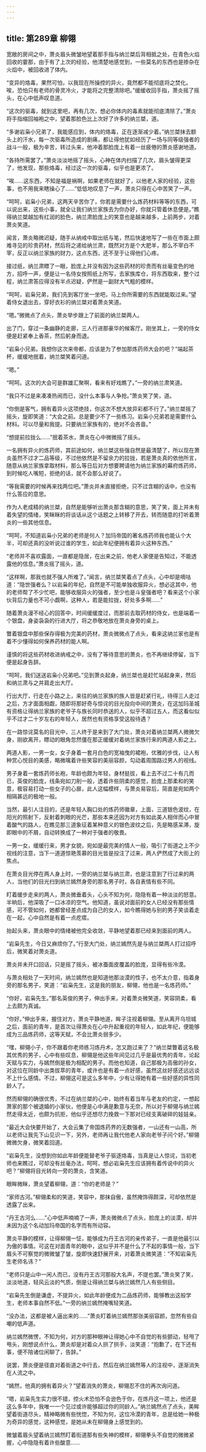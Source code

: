 ```yaml
---
---
---
```

title: 第289章 柳翎
---



宽敞的房间之中，萧炎眉头微皱地望着那手指与纳兰桀后背相抵之处，在青色火焰回收的霎那，由于有了上次的经验，他清楚地感觉到，一些莫名的东西也是掺杂在火焰中，被回收进了体内。

“变异的烙毒，果然可怕，以我现在所操控的异火，竟然都不能彻底将之焚化。唉，恐怕只有老师的骨灵冷火，才能将之完整清除吧。”缓缓收回手指，萧炎摇了摇头，在心中低声叹息道。

“这次的驱毒，就到这里吧，再有几次，想必你体内的毒素就能彻底清除了。”萧炎将手指缩回袖袍之中，望着那脸色比上次好了许多的纳兰桀，道。

“多谢岩枭小兄弟了，我能感应到，体内的烙毒，正在逐渐减少着。”纳兰桀抹去额头上的汗水，每一次驱毒所造成的剧痛，都让得他犹如经历了一场与同等级强者的战斗一般，极为辛苦，转过头来，他冲着那脸庞上有着一丝疲倦的萧炎感谢地道。

“各持所需罢了。”萧炎淡淡地摇了摇头，心神在体内扫描了几次，眉头皱得更深了，他发现，那些烙毒，经过这一次的驱毒，似乎也是更浓了。

“唉……这东西，不知是福是祸啊，如果老师在就好了，以他老人家的经验，这些事，也不用我来瞎操心了……”低低地叹息了一声，萧炎只得在心中苦笑了一声。

“呵呵，岩枭小兄弟，这两天辛苦你了，你若是需要什么炼药材料等等的东西，可以说出来，这些小事，就全让我们纳兰家族去为你办好，你就只管着休息便是。”瞧得纳兰桀越加有红润的脸色，纳兰肃脸庞上的笑意也是越来越多，上前两步，对着萧炎笑道。

闻言，萧炎略微迟疑，随手从纳戒中取出纸与笔，然后快速地写了一些在市面上颇难寻见的珍贵药材，然后将之递给纳兰肃，既然对方是个大肥羊，那么不宰白不宰，反正以纳兰家族的财力，这点东西，还不至于让得他们心疼。

接过纸，纳兰肃瞟了一眼，脸庞上并没有因为这些药材的珍贵而有丝毫变色的地方，招呼一声，便是让一名侍女按照纸上所写，去家族库仓，将东西取来，整个过程，纳兰肃答应得没有半点迟疑，俨然是一副财大气粗的模样。

“呵呵，岩枭兄弟，我们先到客厅坐一坐吧，马上你所需要的东西就能取过来。”望着侍女退出去，穿好衣衫的纳兰桀对着萧炎笑道。

“嗯。”微微点了点头，萧炎举步跟上了前面的纳兰桀两人。

出了门，穿过一条幽静的走廊，三人行进那豪华的候客厅。刚坐其上，一旁的侍女便是赶紧奉上香茶，然后躬身而退。

“岩枭小兄弟。我想你这次来帝都，应该是为了参加那炼药师大会的吧？”端起茶杯，缓缓地抿着，纳兰桀笑着问道。

“嗯。”

“呵呵。这次的大会可是群雄汇聚啊，看来有好戏瞧了。”一旁的纳兰肃笑道。

“我只不过是来凑凑热闹而已，没什么本事与人争抢。”萧炎笑了笑，道。

“你倒是客气，拥有着异火这项绝技，你这次不想大放异彩都不行了。”纳兰桀摇了摇头，旋即笑道：“大会之前。总是要少不了一些练习。岩枭小兄弟若是需要什么材料。可以尽量和我提。只要纳兰家族有的，绝对不会吝啬。”

“想提前拉拢么……”抿着茶水，萧炎在心中微微摇了摇头。

一名拥有异火的炼药师，其前途如何，纳兰桀这些强自然是最清楚了，所以现在萧炎虽然不过才二品等级，不过他依然是不留余力的拉拢，若是萧炎真的依他所言，随意从纳兰家族拿取材料，那么等日后对方想要聘请他为纳兰家族的幕府炼药师，到时候吃人嘴短，拒绝的话，就不会那么好说了。

“等我需要的时候再来找两位吧。”萧炎并未直接拒绝，只不过含糊的话中，也没有什么答应的意思。

作为人老成精的纳兰桀，自然是能够听出萧炎那含糊的意思，笑了笑，面上并未有着失望的情绪，笑眯眯的将谈话从这个话题之上转移了开去，转而随意的打听着萧炎的一些其他信息。

“呵呵，不知道岩枭小兄弟的老师是何人？加玛帝国的著名炼药师我也能认个大半，可却还真的没听说过谁的学生，如此年纪便拥有着异火这种东西。”

“老师并不喜欢露面，一直都是隐居，在出来之前，他老人家便是告知过，不能透露他的信息。”萧炎摇了摇头，道。

“这样啊，那我也就不强人所难了。”闻言，纳兰桀笑着点了点头，心中却是嘀咕道：“隐世强者么？以岩枭的年纪，自然是不可能单独收服异火，想必这其中，他的老师帮了不少忙吧，能够收服异火的强者，至少也是斗皇强者吧？看来这个小家伙背后力量也不可小觑啊，这种人，若是能拉拢，好处多多啊……”

随着萧炎漫不经心的回答中，时间缓缓度过，而那前去取药材的侍女，也是端着一个银盘，身姿袅袅的行进大厅，将之恭敬地放在萧炎身旁的桌上。

瞥着银盘中那些保存得极为完美的药材，萧炎微微点了点头，看来这纳兰家也是有着不少懂得如何保养药材的能人啊。

谨慎的将这些药材收进纳戒之中，没有了等待意思的萧炎，也不再继续停留，当下便是起身告辞。

“呵呵，我们送送岩枭小兄弟吧。”见到萧炎起身，纳兰桀也是赶忙站起身来，然后和纳兰肃与之并肩走出大厅。

行出大厅，行走在小路之上，来往的纳兰家族的族人皆是赶紧行礼，待得三人走过之后，方才面面相觑，随即将那好奇与惊诧的目光投向中间的萧炎，在这加玛圣城有资格让得纳兰家族的老爷子与族长同时恭送的人，似乎不超过五人，而这看似似乎不过才二十岁左右的年轻人，居然也有资格享受这般待遇？

在一路惊诧莫名的目光中，三人终于是来到了大门处，萧炎对着纳兰桀两人微微欠身，刚欲离开，瞟动的眼角忽然僵在那正缓缓对着纳兰家族行来的两道人影之上。

两道人影，一男一女，女子身着一套月白色的宽袖曳的裙袍，优雅的步伐，让人有种赏心悦目的美感，略微噙着许些笑容的美丽容颜，勾动着周围路过男人的视线。

男子身着一套炼药师长袍，年龄也颇为年轻，身材挺拔，看上去不过二十有几而已，英俊的脸庞，线条宛如刀削一般，透着许些阴柔的感觉，脸庞上那柔和的笑意，极容易打动一些女子的心扉，此人这幅模样，与萧炎易容后，简直是宛如两个相隔甚远的极地一般。

当然，最引人注目的，还是年轻人胸口处的炼药师徽章，上面，三道银色波纹，在阳光的照射下，反射着刺眼的光芒，那些本来还因为对方有如此美人相伴而心中冒着酸气的路人，在瞧见那三道象征着某种意义的银色波纹之后，先是略感呆滞，旋即眼中的不屑，自动转换成了一种对于强者的敬畏。

一男一女，缓缓行来，男才女貌，宛如是最完美的情人一般，吸引了街道之上不少视线的注意，当下一道道惊艳羡慕的目光皆是投注了过来，两人俨然成了大街上的焦点。

在萧炎目光停在两人身上时，一旁的纳兰桀与纳兰肃，也是注意到了行过来的两人，当他们的目光扫到纳兰嫣然身旁的那名男子时，各自表情有些不同。

盯着缓步走来的两人，萧炎微垂着头，心头不知为何，隐隐有着一种淡淡的怒意。半晌后，他深吸了一口冰凉的空气。他知道，虽说对面前的女人已经没有那些情感，可不管如何，她都曾经差点成为自己的女人，如今瞧得她与别的男子笑谈着走在一起，心中自然是有着一点疙瘩。

抬起头来，萧炎眼中的情绪被他完全收敛，平静地望着那已经来到面前的两人。

“岩枭先生，今日又麻烦你了。”行至大门处，纳兰嫣然先是与纳兰桀两人打过招呼后，微笑着对萧炎道。

萧炎并未开口回话，只是摇了摇头，被冰蚕面皮覆盖的脸庞，显得有些冷漠。

与萧炎相处了一天时间，纳兰嫣然也是知道他那淡漠的性子，也不太介意，指着身旁的那名男子，笑道：“岩枭先生，这是我的朋友，柳翎，他也是一名炼药师。”

“你好，岩枭先生。”那名英俊的男子，伸出手来，对着萧炎微笑道，笑容阴柔，看上去颇为真诚。

“你好。”伸出手来，握住对方，萧炎平静地道，眸子注视着柳翎。至从离开乌坦城之后，面前的青年，是首次让得萧炎在心中升起重视的年轻人，如此年纪，便能够成为三品炼药师，这等天赋，不会比萧炎弱多少。

“嘿，柳翎小子，你不跟着你老师练习炼丹术，怎又跑过来了？”纳兰桀瞥着这名极其优秀的男子，心中有些叹息，柳翎是他这些年间见过几乎是最优秀的青年，论起天赋与实力，与嫣然倒是极为相配的男子。而他也知道，自己那极为高傲的孙女，对这位在同龄中出类拔萃的青年，或许也是有着一点好感，虽然这丝好感还远远谈不上什么感情。不过，柳翎这可是这么多年中，少有让得她有着一些好感的异性同龄人了。

然而柳翎的确很优秀，不过在纳兰桀的心中，始终有着当年与老友的约定，一想起萧家的那个被退婚的小家伙，他便是心中满是歉意与无奈，所以对于柳翎与纳兰嫣然走得太近，也颇为抗拒，他似乎还想尽力挽救一下那对已经支离破碎的娃娃亲。

“最近大会快要开始了，大会云集了帝国炼药界的无数强者，一山还有一山高，所以老师让我先下山见识一下，另外，老师再让我代他老人家向老爷子问个好。”柳翎微微欠身，微笑着回道。

“岩枭先生，没想到你如此年龄便能替老爷子驱逐烙毒，当真是让人惊诧，当初老师也来瞧过，可却没有丝毫办法，呵呵，想必岩枭先生应该拥有着传说中的异火吧？”柳翎将目光转向一旁的萧炎，含笑道。

眼眸微眯，萧炎望着柳翎，道：“你的老师是？”

“家师古河。”柳翎柔和的笑道，笑容中，那抹自傲，虽然掩饰得颇深，可却依然是透露了出来。

“丹王古河么……”心中低声喃喃了一声，萧炎微微点了点头，脸庞上的淡漠，却并未因为这个名动加玛帝国的名字而有所动容。

萧炎平静的模样，让得柳翎一怔，能够成为丹王古河的亲传弟子，一直是他最引以为傲的事情。可这在对面青年的眼中，这似乎并不是什么了不起的事情一般，当下眉头不可察觉的微微皱了皱，旋即快速舒展开来，对着萧炎微笑道：“不知岩枭先生老师名讳？”

“老师只是山中一闲人而已，没有丹王古河那般大名声，不提也罢。”萧炎笑了笑，淡淡地道，轻风云淡的气质，倒是让得纳兰桀与纳兰嫣然几人有些侧目。

“岩枭先生倒是谦虚，不提异火，如此年龄便成为二品炼药师，能够教出这般学生，老师本事自然不低。”一旁的纳兰嫣然掩嘴轻笑道。

“没办法，这都是被人逼出来的……”萧炎盯着纳兰嫣然那张美丽容颜，忽然有些自嘲的低声道。

纳兰嫣然微愣，不知为何，对方的那种眼神让得她心中不自觉的有些颤动，轻甩了甩头，刚想说点什么，萧炎却是对着众人拱了拱手，淡笑道：“抱歉了，在下还有事，便不陪诸位闲聊了，告辞。”

说罢，萧炎便是径直对着街道之中行去，然后在纳兰嫣然等人的注视中，逐渐消失在人流之中。

“嫣然，他真的拥有着异火？”望着消失的萧炎，柳翎忍不住的再次询问道。

“嗯，岩枭先生实力很不错，控火术恐怕不会逊色于你，在炼丹这一项上，他还是这么多年中，我唯一一个见过或许能够超过你的同龄人。”纳兰嫣然点了点头，美眸望着街道尽头，精神略微有些恍惚，不知为何，这位冷漠的青年，总是给她一种极为奇异的感觉，这种感觉，是她从未在柳翎身上感觉到的。

微皱着眉头望着纳兰嫣然盯着街道那有些失神的模样，柳翎拳头不自觉的微微紧握，心中隐隐有着许些酸意……